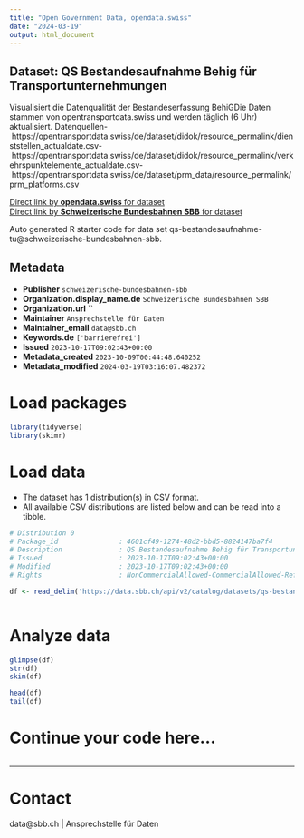 ```yaml
---
title: "Open Government Data, opendata.swiss"
date: "2024-03-19"
output: html_document
---
```


## Dataset: QS Bestandesaufnahme Behig für Transportunternehmungen

Visualisiert die Datenqualität der Bestandeserfassung BehiGDie Daten stammen von opentransportdata.swiss und werden täglich (6 Uhr) aktualisiert. Datenquellen- https://opentransportdata.swiss/de/dataset/didok/resource_permalink/dienststellen_actualdate.csv- https://opentransportdata.swiss/de/dataset/didok/resource_permalink/verkehrspunktelemente_actualdate.csv- https://opentransportdata.swiss/de/dataset/prm_data/resource_permalink/prm_platforms.csv

[Direct link by **opendata.swiss** for dataset](https://opendata.swiss/de/dataset/qs-bestandesaufnahme-behig-fur-transportunternehmungen)<br>
[Direct link by **Schweizerische Bundesbahnen SBB** for dataset](https://data.sbb.ch/explore/dataset/qs-bestandesaufnahme-tu/)

Auto generated R starter code for data set qs-bestandesaufnahme-tu@schweizerische-bundesbahnen-sbb.

## Metadata

- **Publisher** `schweizerische-bundesbahnen-sbb`
- **Organization.display_name.de** `Schweizerische Bundesbahnen SBB`
- **Organization.url** ``
- **Maintainer** `Ansprechstelle für Daten`
- **Maintainer_email** `data@sbb.ch`
- **Keywords.de** `['barrierefrei']`
- **Issued** `2023-10-17T09:02:43+00:00`
- **Metadata_created** `2023-10-09T00:44:48.640252`
- **Metadata_modified** `2024-03-19T03:16:07.482372`


# Load packages

```r

library(tidyverse)
library(skimr)

```

# Load data

-   The dataset has 1 distribution(s) in CSV format.
-   All available CSV distributions are listed below and can be read into a tibble.

```r

# Distribution 0
# Package_id               : 4601cf49-1274-48d2-bbd5-8824147ba7f4
# Description              : QS Bestandesaufnahme Behig für Transportunternehmungen (csv)
# Issued                   : 2023-10-17T09:02:43+00:00
# Modified                 : 2023-10-17T09:02:43+00:00
# Rights                   : NonCommercialAllowed-CommercialAllowed-ReferenceRequired

df <- read_delim('https://data.sbb.ch/api/v2/catalog/datasets/qs-bestandesaufnahme-tu/exports/csv')



```

# Analyze data

```r

glimpse(df)
str(df)
skim(df)

head(df)
tail(df)

```

# Continue your code here...

```r

```

------------------------------------------------------------------------

# Contact

data@sbb.ch | Ansprechstelle für Daten
